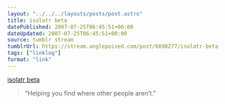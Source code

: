 ```yaml
---
layout: "../../../layouts/posts/post.astro"
title: isolatr beta
datePublished: 2007-07-25T06:45:51+00:00
dateUpdated: 2007-07-25T06:45:51+00:00
source: tumblr stream
tumblrUrl: https://stream.anglepoised.com/post/6698277/isolatr-beta
tags: ["linklog"]
format: "link"
---
```


[isolatr beta][1]

> &ldquo;Helping you find where other people aren&rsquo;t.&rdquo;

[1]: http://isolatr.com/
